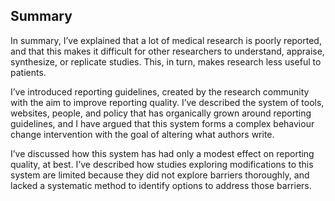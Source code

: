 ## Summary 

In summary, I've explained that a lot of medical research is poorly reported, and that this makes it difficult for other researchers to understand, appraise, synthesize, or replicate studies. This, in turn, makes research less useful to patients. 

I've introduced reporting guidelines, created by the research community with the aim to improve reporting quality. I've described the system of tools, websites, people, and policy that has organically grown around reporting guidelines, and I have argued that this system forms a complex behaviour change intervention with the goal of altering what authors write. 

I've discussed how this system has had only a modest effect on reporting quality, at best. I've described how studies exploring modifications to this system are limited because they did not explore barriers thoroughly, and lacked a systematic method to identify options to address those barriers. 
